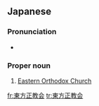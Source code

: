 ==Japanese==
{{ja-kanjitab|とう|ほう|せい|きょう|かい|yomi=o}}

===Pronunciation===
{{ja-pron|とうほうせいきょうかい|acc=7|y=o}}
* {{a|Osaka}} {{lang|ja|sc=Jpan|{{ja-accent/low|とうほ}}{{ja-accent/high|う}}{{ja-accent/low|せい}}{{ja-accent/down|きょ}}{{ja-accent/low|うかい}}}}

===Proper noun===
{{ja-noun|とうほうせいきょうかい}}

# {{lb|ja|Christianity|sort=とうほうせいきようかい}} [[Eastern Orthodox Church]]

[[fr:東方正教会]]
[[tr:東方正教会]]